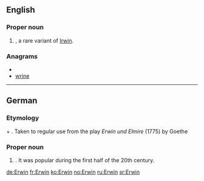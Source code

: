 ==English==

===Proper noun===
{{en-proper noun}}

# {{given name|male|from=Germanic}}, a rare variant of [[Irwin]].

===Anagrams===
* {{alphagram|einrw}}
* [[wrine#English|wrine]]


----

==German==

===Etymology===
{{etyl|goh|de}} {{term|heri||army|lang=goh}} + {{term|wini||friend|lang=goh}}. Taken to regular use from the play ''Erwin und Elmire'' (1775) by Goethe

===Proper noun===
{{infl|de|proper noun}}

# {{given name|male|lang=de}} . It was popular during the first half of the 20th century.

[[de:Erwin]]
[[fr:Erwin]]
[[ko:Erwin]]
[[no:Erwin]]
[[ru:Erwin]]
[[sr:Erwin]]